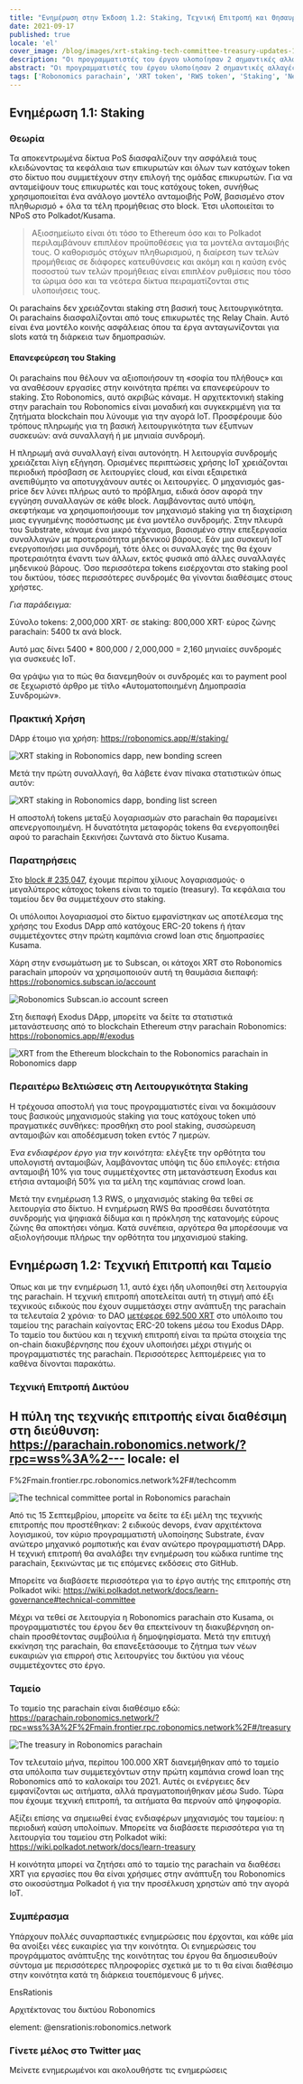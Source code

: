 ```yaml
---
title: "Ενημέρωση στην Έκδοση 1.2: Staking, Τεχνική Επιτροπή και Θησαυροφυλάκιο"
date: 2021-09-17
published: true
locale: 'el'
cover_image: /blog/images/xrt-staking-tech-committee-treasury-updates-1-2/113_Up_to_version_1_2_stakingtech_comm_treasury.jpg
description: "Οι προγραμματιστές του έργου υλοποίησαν 2 σημαντικές αλλαγές στη λειτουργία της parachain του Robonomics. Η πρώτη είναι η ενσωμάτωση του staking XRT και η δεύτερη είναι η έναρξη των πρώτων μηχανισμών διακυβέρνησης on-chain."
abstract: "Οι προγραμματιστές του έργου υλοποίησαν 2 σημαντικές αλλαγές στη λειτουργία της parachain του Robonomics. Η πρώτη είναι η ενσωμάτωση του staking XRT και η δεύτερη είναι η έναρξη των πρώτων μηχανισμών διακυβέρνησης on-chain."
tags: ['Robonomics parachain', 'XRT token', 'RWS token', 'Staking', 'New release']
---
```


## Ενημέρωση 1.1: Staking

### Θεωρία

Τα αποκεντρωμένα δίκτυα PoS διασφαλίζουν την ασφάλειά τους κλειδώνοντας τα κεφάλαια των επικυρωτών και όλων των κατόχων token στο δίκτυο που συμμετέχουν στην επιλογή της ομάδας επικυρωτών. Για να ανταμείψουν τους επικυρωτές και τους κατόχους token, συνήθως χρησιμοποιείται ένα ανάλογο μοντέλο ανταμοιβής PoW, βασισμένο στον πληθωρισμό + όλα τα τέλη προμήθειας στο block. Έτσι υλοποιείται το NPoS στο Polkadot/Kusama.

> Αξιοσημείωτο είναι ότι τόσο το Ethereum όσο και το Polkadot περιλαμβάνουν επιπλέον προϋποθέσεις για τα μοντέλα ανταμοιβής τους. Ο καθορισμός στόχων πληθωρισμού, η διαίρεση των τελών προμήθειας σε διάφορες κατευθύνσεις και ακόμη και η καύση ενός ποσοστού των τελών προμήθειας είναι επιπλέον ρυθμίσεις που τόσο τα ώριμα όσο και τα νεότερα δίκτυα πειραματίζονται στις υλοποιήσεις τους.

Οι parachains δεν χρειάζονται staking στη βασική τους λειτουργικότητα. Οι parachains διασφαλίζονται από τους επικυρωτές της Relay Chain. Αυτό είναι ένα μοντέλο κοινής ασφάλειας όπου τα έργα ανταγωνίζονται για slots κατά τη διάρκεια των δημοπρασιών.

#### Επανεφεύρεση του Staking

Οι parachains που θέλουν να αξιοποιήσουν τη «σοφία του πλήθους» και να αναθέσουν εργασίες στην κοινότητα πρέπει να επανεφεύρουν το staking. Στο Robonomics, αυτό ακριβώς κάναμε. Η αρχιτεκτονική staking στην parachain του Robonomics είναι μοναδική και συγκεκριμένη για τα ζητήματα blockchain που λύνουμε για την αγορά IoT. Προσφέρουμε δύο τρόπους πληρωμής για τη βασική λειτουργικότητα των έξυπνων συσκευών: ανά συναλλαγή ή με μηνιαία συνδρομή.

Η πληρωμή ανά συναλλαγή είναι αυτονόητη. Η λειτουργία συνδρομής χρειάζεται λίγη εξήγηση. Ορισμένες περιπτώσεις χρήσης IoT χρειάζονται περιοδική πρόσβαση σε λειτουργίες cloud, και είναι εξαιρετικά ανεπιθύμητο να αποτυγχάνουν αυτές οι λειτουργίες. Ο μηχανισμός gas-price δεν λύνει πλήρως αυτό το πρόβλημα, ειδικά όσον αφορά την εγγύηση συναλλαγών σε κάθε block. Λαμβάνοντας αυτό υπόψη, σκεφτήκαμε να χρησιμοποιήσουμε τον μηχανισμό staking για τη διαχείριση μιας εγγυημένης ποσόστωσης με ένα μοντέλο συνδρομής. Στην πλευρά του Substrate, κάναμε ένα μικρό τέχνασμα, βασισμένο στην επεξεργασία συναλλαγών με προτεραιότητα μηδενικού βάρους. Εάν μια συσκευή IoT ενεργοποιήσει μια συνδρομή, τότε όλες οι συναλλαγές της θα έχουν προτεραιότητα έναντι των άλλων, εκτός φυσικά από άλλες συναλλαγές μηδενικού βάρους. Όσο περισσότερα tokens εισέρχονται στο staking pool του δικτύου, τόσες περισσότερες συνδρομές θα γίνονται διαθέσιμες στους χρήστες.

<TextCard>

*Για παράδειγμα:*

Σύνολο tokens: 2,000,000 XRT·
σε staking: 800,000 XRT·
εύρος ζώνης parachain: 5400 tx ανά block.

Αυτό μας δίνει 5400 * 800,000 / 2,000,000 = 2,160 μηνιαίες συνδρομές για συσκευές IoT.

</TextCard>

Θα γράψω για το πώς θα διανεμηθούν οι συνδρομές και το payment pool σε ξεχωριστό άρθρο με τίτλο «Αυτοματοποιημένη Δημοπρασία Συνδρομών».

### Πρακτική Χρήση

DApp έτοιμο για χρήση: https://robonomics.app/#/staking/

![XRT staking in Robonomics dapp, new bonding screen](/blog/images/xrt-staking-tech-committee-treasury-updates-1-2/image2.jpg)

Μετά την πρώτη συναλλαγή, θα λάβετε έναν πίνακα στατιστικών όπως αυτόν:

![XRT staking in Robonomics dapp, bonding list screen](/blog/images/xrt-staking-tech-committee-treasury-updates-1-2/image4.jpg)

Η αποστολή tokens μεταξύ λογαριασμών στο parachain θα παραμείνει απενεργοποιημένη. Η δυνατότητα μεταφοράς tokens θα ενεργοποιηθεί αφού το parachain ξεκινήσει ζωντανά στο δίκτυο Kusama.

### Παρατηρήσεις

Στο [block # 235,047](https://robonomics.subscan.io/block/235047), έχουμε περίπου χίλιους λογαριασμούς· ο μεγαλύτερος κάτοχος tokens είναι το ταμείο (treasury). Τα κεφάλαια του ταμείου δεν θα συμμετέχουν στο staking.

Οι υπόλοιποι λογαριασμοί στο δίκτυο εμφανίστηκαν ως αποτέλεσμα της χρήσης του Exodus DApp από κατόχους ERC-20 tokens ή ήταν συμμετέχοντες στην πρώτη καμπάνια crowd loan στις δημοπρασίες Kusama.

Χάρη στην ενσωμάτωση με το Subscan, οι κάτοχοι XRT στο Robonomics parachain μπορούν να χρησιμοποιούν αυτή τη θαυμάσια διεπαφή: https://robonomics.subscan.io/account

![Robonomics Subscan.io account screen](/blog/images/xrt-staking-tech-committee-treasury-updates-1-2/image3.jpg)

Στη διεπαφή Exodus DApp, μπορείτε να δείτε τα στατιστικά μετανάστευσης από το blockchain Ethereum στην parachain Robonomics: https://robonomics.app/#/exodus

![XRT from the Ethereum blockchain to the Robonomics parachain in Robonomics dapp](/blog/images/xrt-staking-tech-committee-treasury-updates-1-2/image6.jpg)

### Περαιτέρω Βελτιώσεις στη Λειτουργικότητα Staking

Η τρέχουσα αποστολή για τους προγραμματιστές είναι να δοκιμάσουν τους βασικούς μηχανισμούς staking για τους κατόχους token υπό πραγματικές συνθήκες: προσθήκη στο pool staking, συσσώρευση ανταμοιβών και αποδέσμευση token εντός 7 ημερών.

*Ένα ενδιαφέρον έργο για την κοινότητα:* ελέγξτε την ορθότητα του υπολογιστή ανταμοιβών, λαμβάνοντας υπόψη τις δύο επιλογές: ετήσια ανταμοιβή 10% για τους συμμετέχοντες στη μετανάστευση Exodus και ετήσια ανταμοιβή 50% για τα μέλη της καμπάνιας crowd loan.

Μετά την ενημέρωση 1.3 RWS, ο μηχανισμός staking θα τεθεί σε λειτουργία στο δίκτυο. Η ενημέρωση RWS θα προσθέσει δυνατότητα συνδρομής για ψηφιακά δίδυμα και η πρόκληση της κατανομής εύρους ζώνης θα αποκτήσει νόημα. Κατά συνέπεια, αργότερα θα μπορέσουμε να αξιολογήσουμε πλήρως την ορθότητα του μηχανισμού staking.

## Ενημέρωση 1.2: Τεχνική Επιτροπή και Ταμείο

Όπως και με την ενημέρωση 1.1, αυτό έχει ήδη υλοποιηθεί στη λειτουργία της parachain. Η τεχνική επιτροπή αποτελείται αυτή τη στιγμή από έξι τεχνικούς ειδικούς που έχουν συμμετάσχει στην ανάπτυξη της parachain τα τελευταία 2 χρόνια· το DAO [μετέφερε 692.500 XRT](https://etherscan.io/tx/0x6b9a9cbe7d21badf565ebce0fb50b865da8f5f784899db5fb455d1b276d14acf) στο υπόλοιπο του ταμείου της parachain καίγοντας ERC-20 tokens μέσω του Exodus DApp. Το ταμείο του δικτύου και η τεχνική επιτροπή είναι τα πρώτα στοιχεία της on-chain διακυβέρνησης που έχουν υλοποιήσει μέχρι στιγμής οι προγραμματιστές της parachain. Περισσότερες λεπτομέρειες για το καθένα δίνονται παρακάτω.

### Τεχνική Επιτροπή Δικτύου

Η πύλη της τεχνικής επιτροπής είναι διαθέσιμη στη διεύθυνση: https://parachain.robonomics.network/?rpc=wss%3A%2---
locale: el
---

F%2Fmain.frontier.rpc.robonomics.network%2F#/techcomm

![The technical committee portal in Robonomics parachain](/blog/images/xrt-staking-tech-committee-treasury-updates-1-2/image5.jpg)

Από τις 15 Σεπτεμβρίου, μπορείτε να δείτε τα έξι μέλη της τεχνικής επιτροπής που προστέθηκαν: 2 ειδικούς devops, έναν αρχιτέκτονα λογισμικού, τον κύριο προγραμματιστή υλοποίησης Substrate, έναν ανώτερο μηχανικό ρομποτικής και έναν ανώτερο προγραμματιστή DApp.
Η τεχνική επιτροπή θα αναλάβει την ενημέρωση του κώδικα runtime της parachain, ξεκινώντας με τις επόμενες εκδόσεις στο GitHub.

Μπορείτε να διαβάσετε περισσότερα για το έργο αυτής της επιτροπής στη Polkadot wiki: https://wiki.polkadot.network/docs/learn-governance#technical-committee

Μέχρι να τεθεί σε λειτουργία η Robonomics parachain στο Kusama, οι προγραμματιστές του έργου δεν θα επεκτείνουν τη διακυβέρνηση on-chain προσθέτοντας συμβούλια ή δημοψηφίσματα. Μετά την επιτυχή εκκίνηση της parachain, θα επανεξετάσουμε το ζήτημα των νέων ευκαιριών για επιρροή στις λειτουργίες του δικτύου για νέους συμμετέχοντες στο έργο.

### Ταμείο

Το ταμείο της parachain είναι διαθέσιμο εδώ: https://parachain.robonomics.network/?rpc=wss%3A%2F%2Fmain.frontier.rpc.robonomics.network%2F#/treasury

![The treasury in Robonomics parachain](/blog/images/xrt-staking-tech-committee-treasury-updates-1-2/image1.jpg)

Τον τελευταίο μήνα, περίπου 100.000 XRT διανεμήθηκαν από το ταμείο στα υπόλοιπα των συμμετεχόντων στην πρώτη καμπάνια crowd loan της Robonomics από το καλοκαίρι του 2021. Αυτές οι ενέργειες δεν εμφανίζονται ως αιτήματα, αλλά πραγματοποιήθηκαν μέσω Sudo. Τώρα που έχουμε τεχνική επιτροπή, τα αιτήματα θα περνούν από ψηφοφορία.

Αξίζει επίσης να σημειωθεί ένας ενδιαφέρων μηχανισμός του ταμείου: η περιοδική καύση υπολοίπων. Μπορείτε να διαβάσετε περισσότερα για τη λειτουργία του ταμείου στη Polkadot wiki: https://wiki.polkadot.network/docs/learn-treasury

Η κοινότητα μπορεί να ζητήσει από το ταμείο της parachain να διαθέσει XRT για εργασίες που θα είναι χρήσιμες στην ανάπτυξη του Robonomics στο οικοσύστημα Polkadot ή για την προσέλκυση χρηστών από την αγορά IoT.

### Συμπέρασμα

Υπάρχουν πολλές συναρπαστικές ενημερώσεις που έρχονται, και κάθε μία θα ανοίξει νέες ευκαιρίες για την κοινότητα. Οι ενημερώσεις του προγράμματος ανάπτυξης της κοινότητας του έργου θα δημοσιευθούν σύντομα με περισσότερες πληροφορίες σχετικά με το τι θα είναι διαθέσιμο στην κοινότητα κατά τη διάρκεια τουεπόμενους 6 μήνες.

<TextCard image="/avatars/Sergei-Lonshakov.jpg" back="transparent" imageSize="big">

EnsRationis

Αρχιτέκτονας του δικτύου Robonomics

element: @ensrationis:robonomics.network

</TextCard>


<TextCard icon="/icons/icon-notification.png" link="https://twitter.com/AIRA_Robonomics">

### Γίνετε μέλος στο Twitter μας

Μείνετε ενημερωμένοι και ακολουθήστε τις ενημερώσεις

</TextCard>